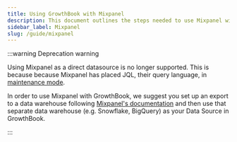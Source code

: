 ```yaml
---
title: Using GrowthBook with Mixpanel
description: This document outlines the steps needed to use Mixpanel with GrowthBook.
sidebar_label: Mixpanel
slug: /guide/mixpanel
---
```


:::warning Deprecation warning

Using Mixpanel as a direct datasource is no longer supported. This is because because Mixpanel has placed JQL, their query language, in [maintenance mode](https://docs.mixpanel.com/docs/reports/apps/jql).

In order to use Mixpanel with GrowthBook, we suggest you set up an export to a data warehouse following [Mixpanel's documentation](https://docs.mixpanel.com/docs/data-pipelines) and then use that separate data warehouse (e.g. Snowflake, BigQuery) as your Data Source in GrowthBook.

:::
